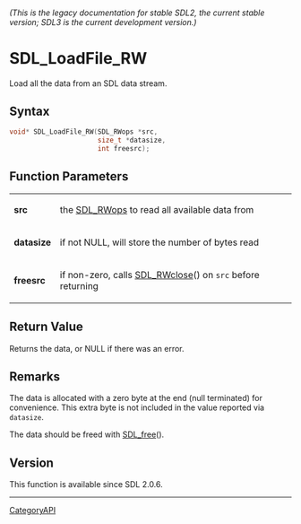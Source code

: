 ====== (This is the legacy documentation for stable SDL2, the current stable version; SDL3 is the current development version.) ======
= SDL_LoadFile_RW =

Load all the data from an SDL data stream.

== Syntax ==

<syntaxhighlight lang='c'>
void* SDL_LoadFile_RW(SDL_RWops *src,
                      size_t *datasize,
                      int freesrc);
</syntaxhighlight>

== Function Parameters ==

{|
|'''src'''
|the [[SDL_RWops]] to read all available data from
|-
|'''datasize'''
|if not NULL, will store the number of bytes read
|-
|'''freesrc'''
|if non-zero, calls [[SDL_RWclose]]() on <code>src</code> before returning
|}

== Return Value ==

Returns the data, or NULL if there was an error.

== Remarks ==

The data is allocated with a zero byte at the end (null terminated) for
convenience. This extra byte is not included in the value reported via
<code>datasize</code>.

The data should be freed with [[SDL_free]]().

== Version ==

This function is available since SDL 2.0.6.

----
[[CategoryAPI]]


